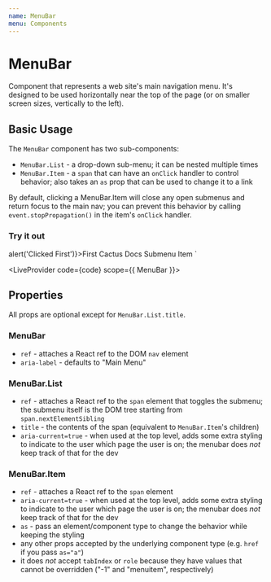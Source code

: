 ```yaml
---
name: MenuBar
menu: Components
---
```



# MenuBar

Component that represents a web site's main navigation menu. It's designed to be used horizontally near the top of the page (or on smaller screen sizes, vertically to the left).

## Basic Usage

The `MenuBar` component has two sub-components:
- `MenuBar.List` - a drop-down sub-menu; it can be nested multiple times
- `MenuBar.Item` - a `span` that can have an `onClick` handler to control behavior; also takes an `as` prop that can be used to change it to a link

By default, clicking a MenuBar.Item will close any open submenus and return focus to the main nav; you can prevent this behavior by calling `event.stopPropagation()` in the item's `onClick` handler.

### Try it out

<MenuBar>
  <MenuBar.Item onClick={() => alert('Clicked First')}>First</MenuBar.Item>
  <MenuBar.List title="Submenu">
    <MenuBar.Item as="a" href="https://repaygithub.github.io/cactus/">Cactus Docs</MenuBar.Item>
    <MenuBar.List title="Nested Submenu">
      <MenuBar.Item>Submenu Item</MenuBar.Item>
    </MenuBar.List>
  </MenuBar.List>
</MenuBar>
`

<LiveProvider code={code} scope={{ MenuBar }}>
  <LiveEditor style={livePreviewStyle} />
  <LiveError />
  <LivePreview />
</LiveProvider>

## Properties

All props are optional except for `MenuBar.List.title`.

### MenuBar

- `ref` - attaches a React ref to the DOM `nav` element
- `aria-label` - defaults to "Main Menu"

### MenuBar.List

- `ref` - attaches a React ref to the `span` element that toggles the submenu; the submenu itself is the DOM tree starting from `span.nextElementSibling`
- `title` - the contents of the span (equivalent to `MenuBar.Item`'s children)
- `aria-current=true` - when used at the top level, adds some extra styling to indicate to the user which page the user is on; the menubar does _not_ keep track of that for the dev

### MenuBar.Item

- `ref` - attaches a React ref to the `span` element
- `aria-current=true` - when used at the top level, adds some extra styling to indicate to the user which page the user is on; the menubar does _not_ keep track of that for the dev
- `as` - pass an element/component type to change the behavior while keeping the styling
- any other props accepted by the underlying component type (e.g. `href` if you pass `as="a"`)
- it does _not_ accept `tabIndex` or `role` because they have values that cannot be overridden ("-1" and "menuitem", respectively)
